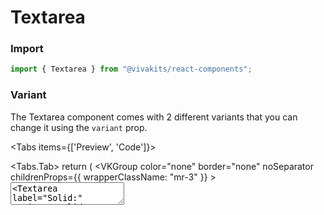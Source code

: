 
# Textarea

### Import

```jsx copy
import { Textarea } from "@vivakits/react-components";
```

### Variant

The Textarea component comes with 2 different variants that you can change it using the `variant` prop.

<Tabs items={['Preview', 'Code']}>

  <Tabs.Tab>
  return (
    <VKGroup
      color="none"
      border="none"
      noSeparator
      childrenProps={{ wrapperClassName: "mr-3" }} >
        <Textarea label="Outlined:" variant="outline" placeholder="Enter text" />
        <Textarea label="Solid:" variant="solid" placeholder="Enter text" className="!bg-gray-200" /> 
    </VKGroup>
  );
};

<TextareaVariantGroup />
  </Tabs.Tab>

  <Tabs.Tab>
```jsx copy
import React from 'react';
import { Textarea, VKGroup } from "@vivakits/react-components";

const App = () => {
  return (
    <VKGroup
      color="none"
      border="none"
      noSeparator
      childrenProps={{ wrapperClassName: "mr-3" }} >
        <Textarea label="Outlined:" variant="outline" placeholder="Enter text" />
        <Textarea label="Solid:" variant="solid" placeholder="Enter text" className="!bg-gray-200" /> 
    </VKGroup>
  );
};

export default App;
```
  </Tabs.Tab>
</Tabs>

### Size

The Textarea component comes with 6 different sizes that you can change it using the `size` prop.

<Tabs items={['Preview', 'Code']}>

<Tabs.Tab>
  return (
    <VKGroup
      color="none"
      border="none"
      noSeparator
      childrenProps={{ wrapperClassName: "mr-3" }} >
        <Textarea size="xs" label="Extra Small" />
        <Textarea size="sm" label="Small" />
        <Textarea size="md" label="Medium" />
        <Textarea size="lg" label="Large" />
        <Textarea size="xl" label="Extra Large" />
        <Textarea size="2xl" label="Double Extra Large" />
    </VKGroup>
  );
};

<TextareaSizeGroup />
</Tabs.Tab>

  <Tabs.Tab>
```jsx copy
import React from 'react';
import { Textarea, VKGroup } from "@vivakits/react-components";

const App = () => {
  return (
    <VKGroup
      color="none"
      border="none"
      noSeparator
      childrenProps={{ wrapperClassName: "mr-3" }} >
        <Textarea size="xs" label="Extra Small" />
        <Textarea size="sm" label="Small" />
        <Textarea size="md" label="Medium" />
        <Textarea size="lg" label="Large" />
        <Textarea size="xl" label="Extra Large" />
        <Textarea size="2xl" label="Double Extra Large" />
    </VKGroup>
  );
};

export default App;
```
  </Tabs.Tab>
</Tabs>

### Color

The Textarea component comes with 6 different colors that you can change it using the `color` prop. It has both solid and outline variant.

<Tabs items={['Preview', 'Code']}>

<Tabs.Tab>
  return (
    <VKGroup
      color="none"
      border="none"
      noSeparator
      childrenProps={{ wrapperClassName: "mr-3" }} >
        <Textarea variant="outline" label="Primary" color="primary" />
        <Textarea variant="outline" label="Secondary" color="secondary" />
        <Textarea variant="outline" label="Success" color="success" />
        <Textarea variant="outline" label="Warning" color="warning" />
        <Textarea variant="outline" label="Danger" color="danger" />
        <Textarea variant="outline" label="Light" color="light" />
    </VKGroup>
  );
};

<TextareaColorGroup />
  </Tabs.Tab>

  <Tabs.Tab>
```jsx copy
import React from 'react';
import { Textarea, VKGroup } from "@vivakits/react-components";

const App = () => {
  return (
    <VKGroup
      color="none"
      border="none"
      noSeparator
      childrenProps={{ wrapperClassName: "mr-3" }} >
        <Textarea variant="outline" label="Primary" color="primary" />
        <Textarea variant="outline" label="Secondary" color="secondary" />
        <Textarea variant="outline" label="Success" color="success" />
        <Textarea variant="outline" label="Warning" color="warning" />
        <Textarea variant="outline" label="Danger" color="danger" />
        <Textarea variant="outline" label="Light" color="light" />
    </VKGroup>
  );
};

export default App;
```
  </Tabs.Tab>
</Tabs>

### Rounded

The shape of the Textarea component can be updated using `rounded` prop.

<Tabs items={['Preview', 'Code']}>

<Tabs.Tab>
  return (
    <div className="flex items-end gap-3">
      <Textarea rounded="none" label="None" />
      <Textarea rounded="xs" label="Extra Small" />
      <Textarea rounded="sm" label="Small" />
      <Textarea rounded="default" label="Default" />
      <Textarea rounded="md" label="Medium" />
      <Textarea rounded="lg" label="Large" />
      <Textarea rounded="xl" label="Extra Large" />
      <Textarea rounded="full" label="Full" />
    </div>
  );
};

<TextareaRoundedGroup />
</Tabs.Tab>

<Tabs.Tab>
```jsx copy
import React from 'react';
import { Textarea } from "@vivakits/react-components";

const App = () => {
  return (
    <div className="flex items-end gap-3">
      <Textarea rounded="none" label="None" />
      <Textarea rounded="xs" label="Extra Small" />
      <Textarea rounded="sm" label="Small" />
      <Textarea rounded="default" label="Default" />
      <Textarea rounded="md" label="Medium" />
      <Textarea rounded="lg" label="Large" />
      <Textarea rounded="xl" label="Extra Large" />
      <Textarea rounded="full" label="Full" />
    </div>
  );
};

export default App;
```
</Tabs.Tab>
</Tabs>

### Error

Conditional error handling for Textarea can be done via `hasError` props. Error message can also be modified via `errorMessage` props.

<Tabs items={['Preview', 'Code']}>

<Tabs.Tab>
  return (
    <div className="flex items-end gap-3">
      <Textarea placeholder="Error variant" hasError={true} />
      <Textarea
        placeholder="Error variant"
        hasError={true}
        errorMessage="Custom error message"
      />
    </div>
  );
};

<TextareaErrorGroup />
</Tabs.Tab>

<Tabs.Tab>
```jsx copy
import React from 'react';
import { Textarea } from "@vivakits/react-components";

const App = () => {
  return (
    <div className="flex items-end gap-3">
      <Textarea placeholder="Error variant" hasError={true} />
      <Textarea
        placeholder="Error variant"
        hasError={true}
        errorMessage="Custom error message"
      />
    </div>
  );
};

export default App;
```
</Tabs.Tab>
</Tabs>

### Others

The Textarea component offers various configuration options to handle different use cases.

<Tabs items={['Preview', 'Code']}>

<Tabs.Tab>
  return (
    <VKGroup
      color="none"
      border="none"
      noSeparator
      childrenProps={{ wrapperClassName: "mr-3" }} >
        <Textarea placeholder="Disabled textarea" disabled  />
        <Textarea placeholder="Max length: 5" maxlength="5" />
        <Textarea placeholder="Non-resizable" className="resize-none" />
    </VKGroup>
  );
};

<TextareaExamples />
</Tabs.Tab>

<Tabs.Tab>
```jsx copy
import React from 'react';
import { Textarea, VKGroup } from "@vivakits/react-components";

const App = () => {
  return (
    <VKGroup
      color="none"
      border="none"
      noSeparator
      childrenProps={{ wrapperClassName: "mr-3" }} >
        <Textarea placeholder="Disabled textarea" disabled  />
        <Textarea placeholder="Max length: 5" maxlength="5" />
        <Textarea placeholder="Non-resizable" className="resize-none" />
    </VKGroup>
  );
};

export default App;
```
</Tabs.Tab>
</Tabs>

### API Reference

{<table>

  <thead>
    <tr>
      <th className="w-[10%]" align="left">Attribute</th>
      <th className="w-[50%]" align="left">Type</th>
      <th className="w-[30%]" align="left">Description</th>
      <th className="w-[10%]" align="left">Default</th>
    </tr>
  </thead>
  <tbody>
    <tr>
      <td>vairant</td>
      <td>
        <span className="badge">solid</span>  
        <span className="badge">outline</span> 
      </td>
      <td>Changes Textarea appreance</td>
      <td><span className="badge">solid</span></td>
    </tr>
    <tr>
      <td>color</td>
      <td className="flex flex-wrap gap-y-2 border-none">
        <span className="badge">primary</span>   
        <span className="badge">secondary</span>  
        <span className="badge">accent</span>  
        <span className="badge">success</span>  
        <span className="badge">warning</span>  
        <span className="badge">danger</span>  
      </td>
      <td>Changes Textarea color</td>
      <td><span className="badge">primary</span></td>
    </tr>
    <tr>
      <td>size</td>
      <td>
        <span className="badge">sm</span>  
        <span className="badge">md</span> 
        <span className="badge">lg</span> 
        <span className="badge">xl</span> 
      </td>
      <td>Changes Textarea size</td>
      <td><span className="badge">md</span></td>
    </tr>
    <tr>
      <td>rounded</td>
      <td className="flex flex-wrap gap-y-2 border-none">
        <span className="badge">default</span>  
        <span className="badge">none</span>   
        <span className="badge">xs</span>  
        <span className="badge">sm</span>  
        <span className="badge">md</span>  
        <span className="badge">lg</span>
        <span className="badge">fulll</span>
      </td>
      <td>Changes the border radius of Textarea</td>
      <td><span className="badge">primary</span></td>
    </tr>
     <tr>
      <td>placeholder</td>
      <td>
        string
      </td>
      <td>Place a text inside the Textarea box</td>
      <td> - </td>
    </tr>
    <tr>
      <td>label</td>
      <td>
        string
      </td>
      <td>label of the Textarea box</td>
      <td> - </td>
    </tr>
    <tr>
      <td>labelPosition</td>
      <td>
        <span className="badge">start</span>  
        <span className="badge">end</span>
        <span className="badge">horizontal</span>   
      </td>
      <td>Determine the position of the label of Textarea box</td>
      <td> <span className="badge"> start </span> </td>
    </tr>
    <tr>
      <td>labelClassName</td>
      <td>
        string
      </td>
      <td>Changes style of the label of Textarea box</td>
      <td> - </td>
    </tr>
     <tr>
      <td>hasError</td>
      <td>
        boolean
      </td>
      <td>Shows error</td>
      <td> false </td>
    </tr>
    <tr>
      <td>errorMessage</td>
      <td>
        string
      </td>
      <td>Modify the error message</td>
      <td>Invalid Textarea value</td>
    </tr>
    <tr>
      <td>wrapperClassName</td>
      <td>
        string
      </td>
      <td>Customize the appearance of the textarea container</td>
      <td> - </td>
    </tr>
        <tr>
      <td>className</td>
      <td>
        string
      </td>
      <td>Customize the appearance of the textarea element</td>
      <td> - </td>
    </tr>
  </tbody>
</table>
}
